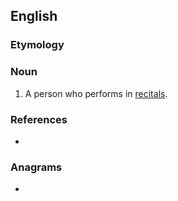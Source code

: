 ==English==

===Etymology===
{{suffix|en|recital|ist}}

===Noun===
{{en-noun}}

# A person who performs in [[recital]]s.

===References===
* {{R:Lexico}}

===Anagrams===
* {{anagrams|en|a=aceiilrstt|triticales}}